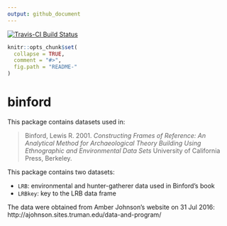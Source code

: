 ```yaml
---
output: github_document
---
```

 [![Travis-CI Build Status](https://travis-ci.org/benmarwick/binford.svg?branch=master)](https://travis-ci.org/benmarwick/binford)  
<!-- README.md is generated from README.Rmd. Please edit that file -->

```r
knitr::opts_chunk$set(
  collapse = TRUE,
  comment = "#>",
  fig.path = "README-"
)
```

# binford

This package contains datasets used in:

> Binford, Lewis R. 2001. _Constructing Frames of Reference: An Analytical Method for Archaeological Theory Building Using Ethnographic and Environmental Data Sets_ University of California Press, Berkeley.

This package contains two datasets:

- `LRB`:  environmental and hunter-gatherer data used in Binford's book               
- `LRBkey`: key to the LRB data frame     

The data were obtained from Amber Johnson's website on 31 Jul 2016: http://ajohnson.sites.truman.edu/data-and-program/

